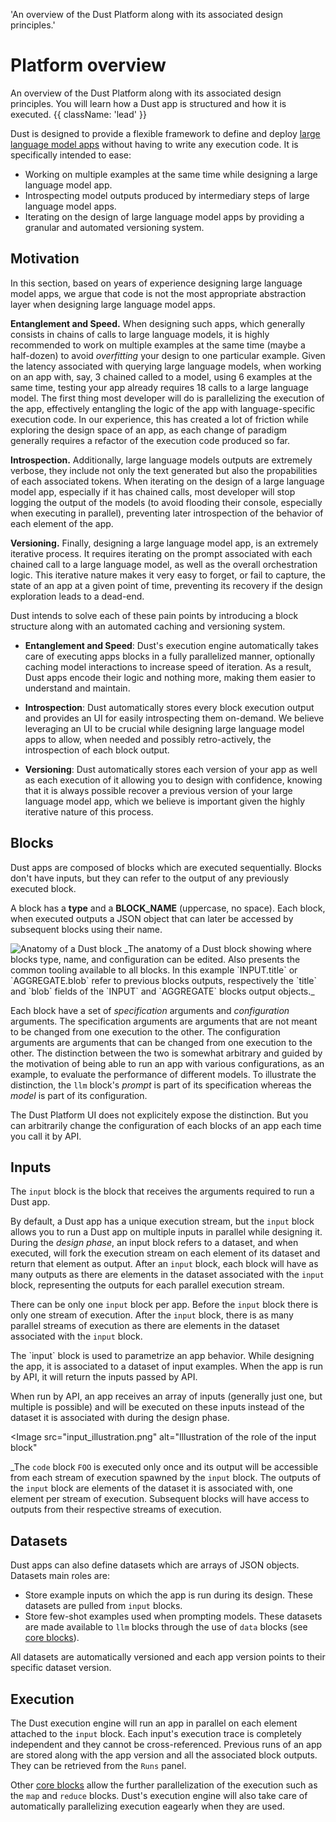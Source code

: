   'An overview of the Dust Platform along with its associated design principles.'

# Platform overview

An overview of the Dust Platform along with its associated design principles. You will learn how a
Dust app is structured and how it is executed. {{ className: 'lead' }}

Dust is designed to provide a flexible framework to define and deploy [large language model
apps](/introduction#large-language-model-apps) without having to write any execution code. It is
specifically intended to ease:

- Working on multiple examples at the same time while designing a large language model app.
- Introspecting model outputs produced by intermediary steps of large language model apps.
- Iterating on the design of large language model apps by providing a granular and automated
  versioning system.

## Motivation

In this section, based on years of experience designing large language model apps, we argue that
code is not the most appropriate abstraction layer when designing large language model apps.

**Entanglement and Speed.** When designing such apps, which generally consists in chains of calls to
large language models, it is highly recommended to work on multiple examples at the same time (maybe
a half-dozen) to avoid _overfitting_ your design to one particular example. Given the latency
associated with querying large language models, when working on an app with, say, 3 chained called
to a model, using 6 examples at the same time, testing your app already requires 18 calls to a large
language model. The first thing most developer will do is parallelizing the execution of the app,
effectively entangling the logic of the app with language-specific execution code. In our
experience, this has created a lot of friction while exploring the design space of an app, as each
change of paradigm generally requires a refactor of the execution code produced so far.

**Introspection.** Additionally, large language models outputs are extremely verbose, they include
not only the text generated but also the propabilities of each associated tokens. When iterating on
the design of a large language model app, especially if it has chained calls, most developer will
stop logging the output of the models (to avoid flooding their console, especially when executing in
parallel), preventing later introspection of the behavior of each element of the app.

**Versioning.** Finally, designing a large language model app, is an extremely iterative process. It
requires iterating on the prompt associated with each chained call to a large language model, as
well as the overall orchestration logic. This iterative nature makes it very easy to forget, or fail
to capture, the state of an app at a given point of time, preventing its recovery if the design
exploration leads to a dead-end.

Dust intends to solve each of these pain points by introducing a block structure along with an
automated caching and versioning system.

- **Entanglement and Speed**: Dust's execution engine automatically takes care of executing apps
  blocks in a fully parallelized manner, optionally caching model interactions to increase speed of
  iteration. As a result, Dust apps encode their logic and nothing more, making them easier to
  understand and maintain.

- **Introspection**: Dust automatically stores every block execution output and provides an UI for
  easily introspecting them on-demand. We believe leveraging an UI to be crucial while designing large
  language model apps to allow, when needed and possibly retro-actively, the introspection of each
  block output.

- **Versioning**: Dust automatically stores each version of your app as well as each execution of it
  allowing you to design with confidence, knowing that it is always possible recover a previous
  version of your large language model app, which we believe is important given the highly iterative
  nature of this process.

## Blocks

Dust apps are composed of blocks which are executed sequentially. Blocks don't have inputs, but they
can refer to the output of any previously executed block.

A block has a **type** and a **BLOCK_NAME** (uppercase, no space). Each block, when executed outputs
a JSON object that can later be accessed by subsequent blocks using their name.

<Image src="/block_overview.png" alt="Anatomy of a Dust block">
  _The anatomy of a Dust block showing where blocks type, name, and
  configuration can be edited. Also presents the common tooling available to all
  blocks. In this example `INPUT.title` or `AGGREGATE.blob` refer to previous
  blocks outputs, respectively the `title` and `blob` fields of the `INPUT` and
  `AGGREGATE` blocks output objects._
</Image>

Each block have a set of _specification_ arguments and _configuration_ arguments. The specification
arguments are arguments that are not meant to be changed from one execution to the other. The
configuration arguments are arguments that can be changed from one execution to the other. The
distinction between the two is somewhat arbitrary and guided by the motivation of being able to run
an app with various configurations, as an example, to evaluate the performance of different models.
To illustrate the distinction, the `llm` block's _prompt_ is part of its specification whereas the
_model_ is part of its configuration.

The Dust Platform UI does not explicitely expose the distinction. But you can arbitrarily change the
configuration of each blocks of an app each time you call it by API.

## Inputs

The `input` block is the block that receives the arguments required to run a Dust app.

By default, a Dust app has a unique execution stream, but the `input` block allows you to run a
Dust app on multiple inputs in parallel while designing it. During the _design phase_, an input
block refers to a dataset, and when executed, will fork the execution stream on each element of its
dataset and return that element as output. After an `input` block, each block will have as many
outputs as there are elements in the dataset associated with the `input` block, representing the
outputs for each parallel execution stream.

There can be only one `input` block per app. Before the `input` block there is only one stream of
execution. After the `input` block, there is as many parallel streams of execution as there are
elements in the dataset associated with the `input` block.

<Note>
  The `input` block is used to parametrize an app behavior. While designing the
  app, it is associated to a dataset of input examples. When the app is run by
  API, it will return the inputs passed by API.
</Note>

When run by API, an app receives an array of inputs (generally just one, but multiple is possible)
and will be executed on these inputs instead of the dataset it is associated with during the design
phase.

<Image
  src="input_illustration.png"
  alt="Illustration of the role of the input block"
>
  _The `code` block `FOO` is executed only once and its output will be
  accessible from each stream of execution spawned by the `input` block. The
  outputs of the `input` block are elements of the dataset it is associated
  with, one element per stream of execution. Subsequent blocks will have access
  to outputs from their respective streams of execution.
</Image>

## Datasets

Dust apps can also define datasets which are arrays of JSON objects. Datasets main roles are:

- Store example inputs on which the app is run during its design. These datasets are pulled from
  `input` blocks.
- Store few-shot examples used when prompting models. These datasets are made available to `llm`
  blocks through the use of `data` blocks (see [core blocks](#)).

All datasets are automatically versioned and each app version points to their specific dataset
version.

## Execution

The Dust execution engine will run an app in parallel on each element attached to the `input` block.
Each input's execution trace is completely independent and they cannot be cross-referenced. Previous
runs of an app are stored along with the app version and all the associated block outputs. They can
be retrieved from the `Runs` panel.

Other [core blocks](#) allow the further parallelization of the execution such as the `map` and
`reduce` blocks. Dust's execution engine will also take care of automatically parallelizing
execution eagearly when they are used.
